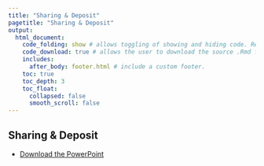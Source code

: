 ```yaml
---
title: "Sharing & Deposit"
pagetitle: "Sharing & Deposit"
output:
  html_document:
    code_folding: show # allows toggling of showing and hiding code. Remove if not using code.
    code_download: true # allows the user to download the source .Rmd file. Remove if not using code.
    includes:
      after_body: footer.html # include a custom footer.
    toc: true
    toc_depth: 3
    toc_float:
      collapsed: false
      smooth_scroll: false
---
```


## Sharing & Deposit

* [Download the PowerPoint](files/Day-5_Session-01_SharingDepositBorealis.pptx)

<object class = "pdf" data = "files/Day-5_Session-01_SharingDepositBorealis.pdf"></object>